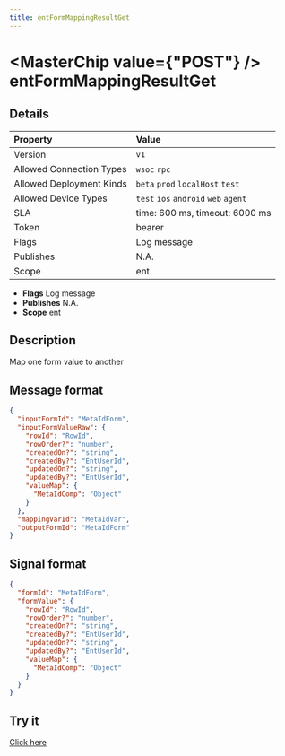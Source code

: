 ```yaml
---
title: entFormMappingResultGet
---
```



# <MasterChip value={"POST"} /> entFormMappingResultGet

## Details

| Property | Value | 
| :--- | :--- | 
| Version | `v1` |
| Allowed Connection Types | `wsoc` `rpc`  |
| Allowed Deployment Kinds | `beta` `prod` `localHost` `test`  |
| Allowed Device Types | `test` `ios` `android` `web` `agent`  |
| SLA | time: 600 ms, timeout: 6000 ms |
| Token | bearer |
| Flags | Log message |
| Publishes | N.A. |
| Scope | ent |


- **Flags** Log message
- **Publishes** N.A.
- **Scope** ent


## Description

Map one form value to another

## Message format

```json
{
  "inputFormId": "MetaIdForm",
  "inputFormValueRaw": {
    "rowId": "RowId",
    "rowOrder?": "number",
    "createdOn?": "string",
    "createdBy?": "EntUserId",
    "updatedOn?": "string",
    "updatedBy?": "EntUserId",
    "valueMap": {
      "MetaIdComp": "Object"
    }
  },
  "mappingVarId": "MetaIdVar",
  "outputFormId": "MetaIdForm"
}
```

## Signal format

```json
{
  "formId": "MetaIdForm",
  "formValue": {
    "rowId": "RowId",
    "rowOrder?": "number",
    "createdOn?": "string",
    "createdBy?": "EntUserId",
    "updatedOn?": "string",
    "updatedBy?": "EntUserId",
    "valueMap": {
      "MetaIdComp": "Object"
    }
  }
}
```

## Try it

[Click here](https://web.neome.ai/api?path=ent_entMain_entFormMappingResultGet)

